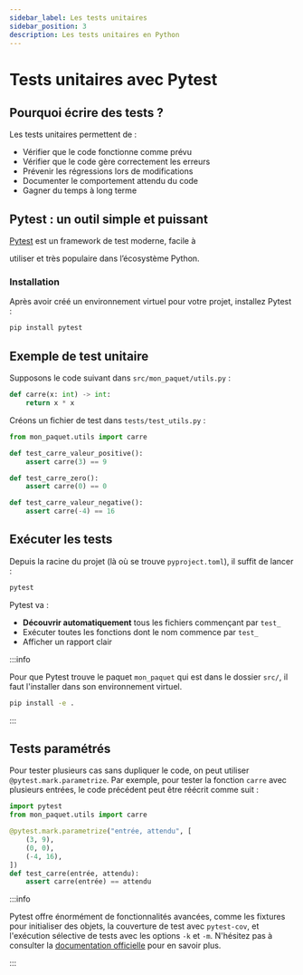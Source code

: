 ```yaml
---
sidebar_label: Les tests unitaires
sidebar_position: 3
description: Les tests unitaires en Python
---
```


# Tests unitaires avec Pytest

## Pourquoi écrire des tests ?

Les tests unitaires permettent de :

* Vérifier que le code fonctionne comme prévu
* Vérifier que le code gère correctement les erreurs
* Prévenir les régressions lors de modifications
* Documenter le comportement attendu du code
* Gagner du temps à long terme


## Pytest : un outil simple et puissant

[Pytest](https://docs.pytest.org/) est un framework de test moderne, facile à

utiliser et très populaire dans l’écosystème Python.

### Installation

Après avoir créé un environnement virtuel pour votre projet, installez Pytest :

```bash
pip install pytest
```

## Exemple de test unitaire

Supposons le code suivant dans `src/mon_paquet/utils.py` :

```python
def carre(x: int) -> int:
    return x * x
```

Créons un fichier de test dans `tests/test_utils.py` :

```python
from mon_paquet.utils import carre

def test_carre_valeur_positive():
    assert carre(3) == 9

def test_carre_zero():
    assert carre(0) == 0

def test_carre_valeur_negative():
    assert carre(-4) == 16
```

## Exécuter les tests

Depuis la racine du projet (là où se trouve `pyproject.toml`), il suffit de lancer :

```bash
pytest
```

Pytest va :

* **Découvrir automatiquement** tous les fichiers commençant par `test_`
* Exécuter toutes les fonctions dont le nom commence par `test_`
* Afficher un rapport clair

:::info

Pour que Pytest trouve le paquet `mon_paquet` qui est dans le dossier `src/`,
il faut l'installer dans son environnement virtuel.

```bash
pip install -e .
```

:::

## Tests paramétrés

Pour tester plusieurs cas sans dupliquer le code, on peut utiliser
`@pytest.mark.parametrize`. Par exemple, pour tester la fonction `carre` avec
plusieurs entrées, le code précédent peut être réécrit comme suit :

```python
import pytest
from mon_paquet.utils import carre

@pytest.mark.parametrize("entrée, attendu", [
    (3, 9),
    (0, 0),
    (-4, 16),
])
def test_carre(entrée, attendu):
    assert carre(entrée) == attendu
```

:::info

Pytest offre énormément de fonctionnalités avancées, comme les fixtures pour
initialiser des objets, la couverture de test avec `pytest-cov`, et l'exécution
sélective de tests avec les options `-k` et `-m`. N'hésitez pas à consulter la
[documentation officielle](https://docs.pytest.org/en/stable/) pour en savoir plus.

:::
